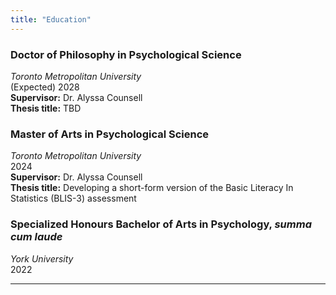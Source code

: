 ```yaml
---
title: "Education"
---
```


### Doctor of Philosophy in Psychological Science

*Toronto Metropolitan University*\
(Expected) 2028\
**Supervisor:** Dr. Alyssa Counsell\
**Thesis title:** TBD

### Master of Arts in Psychological Science

*Toronto Metropolitan University*\
2024\
**Supervisor:** Dr. Alyssa Counsell\
**Thesis title:** Developing a short-form version of the Basic Literacy In Statistics (BLIS-3) assessment

### Specialized Honours Bachelor of Arts in Psychology, *summa cum laude*

*York University*\
2022

------------------------------------------------------------------------
